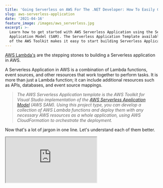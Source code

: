 ```yaml
---
title: 'Going Serverless on AWS For The .NET Developer: How To Easily Get Started'
slug: aws-serverless-application
date: '2021-04-16'
feature_image: /images/aws_serverless.jpg
excerpt: >-
  Learn how to get started with AWS Serverless Application using the Serverless
  Application Model (SAM). The Serverless Application Template available as part
  of the AWS Toolkit makes it easy to start building Serverless Application.
---
```

[AWS Lambda's](/blog/aws-lambda-net-core/) are the stepping stones to building a Serverless application in AWS.

A Serverless Application in AWS is a combination of Lambda functions, event sources, and other resources that work together to perform tasks. It is more than just a Lambda function; it can include additional resources such as APIs, databases, and event source mappings.

> _The AWS Serverless Application template is the AWS Toolkit for Visual Studio implementation of the [AWS Serverless Application Model](https://aws.amazon.com/serverless/sam/) (AWS SAM). Using this project type, you can develop a collection of AWS Lambda functions and deploy them with any necessary AWS resources as a whole application, using AWS CloudFormation to orchestrate the deployment._

Now that's a lot of jargon in one line. Let's understand each of them better.

<iframe src="https://www.youtube.com/embed/iLo8svHzD_g" />

In this post, let's learn how to build an AWS Serverless application using the Serverless Application Template as part of the AWS Toolkit. We will see how we can deploy one or more Lambda functions using the AWS SAM and also use it to deploy a Lambda-driven API Gateway application backed by a DynamoDB database.

## Creating an AWS Serverless Application

The [AWS Toolkit for Visual Studio](https://aws.amazon.com/visualstudio/) comes with a built-in template to create a Serverless Application.

To create a new application, choose the '_AWS Serverless Application (.NET Core - C#)_' option from the template list when creating a new project.

![AWS Serverless templates in Visual Studio create project](/images/aws_serverless_templates.jpg)

Select the '_Empty Serverless Application_' blueprint to create a Serverless application with just one function.

As shown below, it contains the same set of files as we saw in the [previous post on getting started with AWS Lambda](/blog/aws-lambda-net-core/) with the addition of one new file `serverless.template` ;which is the AWS SAM template file.

![AWS Serverless Application Empty blueprint application default items](/images/aws_serverless_template_default_items.jpg)

### AWS Serverless Application Model (SAM)

The [AWS Serverless Application Model](https://docs.aws.amazon.com/serverless-application-model/latest/developerguide/what-is-sam.html) (AWS SAM) is an open-source framework that you can use to build serverless applications on AWS. It allows us to define the AWS resources as code - in other words, it's [Infrastructure as Code (IaC)](https://en.wikipedia.org/wiki/Infrastructure_as_code).

AWS SAM consists of the following components

-   Template specification → Provides a clean and straightforward way to describe the required infrastructure
-   Command Line Interface (CLI) → Commands to build and deploy the resources to AWS

_AWS SAM templates are an extension of AWS CloudFormation templates_, with some additional components make them easier to work with.

### AWS CloudFormation

[AWS CloudFormation](https://docs.aws.amazon.com/AWSCloudFormation/latest/UserGuide/Welcome.html) simplifies Infrastructure management, quickly replicate infrastructure and easily control and track infrastructure changes.

> _AWS CloudFormation is a service that helps you model and set up your Amazon Web Services resources so that you can spend less time managing those resources and more time focusing on your applications that run in AWS._

When using CloudFormation, you normally work with [Templates and Stacks.](https://docs.aws.amazon.com/AWSCloudFormation/latest/UserGuide/cfn-whatis-concepts.html)

-   _**Templates**_ are YAML or JSON files that act as blueprints for building AWS resources. It has a well-defined [structure and schema defined.](https://docs.aws.amazon.com/AWSCloudFormation/latest/UserGuide/template-anatomy.html)
-   A group of related resources forms a single unit called a _**Stack.**_ You manage resources by basically managing stacks.

### serverless.template File

The _serverless.template_ file is used to define the Serverless Application. It can contain different sections of which _Transform_ and _Resources_ sections are required.

The `Transform` element in the template file indicates this file to contain AWS SAM syntax, which will be [transformed into AWS CloudFormation](https://docs.aws.amazon.com/AWSCloudFormation/latest/UserGuide/transform-aws-serverless.html) compliant format.

```json
{
  "AWSTemplateFormatVersion": "2010-09-09",
  "Transform": "AWS::Serverless-2016-10-31",
  "Description": "An AWS Serverless Application.",
  "Resources": {
    "Get": {
      "Type": "AWS::Serverless::Function",
      "Properties": {
        "Handler": "empty::empty.Functions::Get",
        "Runtime": "dotnetcore3.1",
        "CodeUri": "",
        "MemorySize": 256,
        "Timeout": 30,
        "Role": null,
        "Policies": [
          "AWSLambdaBasicExecutionRole"
        ],
        "Events": {
          "RootGet": {
            "Type": "Api",
            "Properties": {
              "Path": "/",
              "Method": "GET"
            }
          }
        }
      }
    }
  },
  "Outputs": {
    "ApiURL": {
      "Description": "API endpoint URL for Prod environment",
      "Value": {
        "Fn::Sub": "https://${ServerlessRestApi}.execute-api.${AWS::Region}.amazonaws.com/Prod/"
      }
    }
  }
}

```

The [AWS::Serverless::Function](https://docs.aws.amazon.com/serverless-application-model/latest/developerguide/sam-resource-function.html) creates an AWS Lambda function, an IAM Role and event source mappings that trigger the function. It supports various properties as used above to configure the AWS Lambda.

The above scenario defines the Lambda with _AWSLambdaBasicExecutionRole_ role and triggered by an API Gateway using the **HTTP GET** method.

<iframe src="https://www.youtube.com/embed/IHIJFVUQyFY" />

The Lambda maps to the `Get` method within the `Functions` class.

```csharp
[assembly: LambdaSerializer(typeof(Amazon.Lambda.Serialization.SystemTextJson.DefaultLambdaJsonSerializer))]
namespace empty
{
    public class Functions
    {
        public APIGatewayProxyResponse Get(
            APIGatewayProxyRequest request, ILambdaContext context)
        {
            context.Logger.LogLine("Get Request\n");

            var response = new APIGatewayProxyResponse
            {
                StatusCode = (int)HttpStatusCode.OK,
                Body = "Hello AWS Serverless",
                Headers = new Dictionary<string, string> { { "Content-Type", "text/plain" } }
            };

            return response;
        }
    }
}

```

The function takes in an `APIGatewayProxyResponse` and returns `APIGatewayProxyResponse` since API Gateway triggers it. It simply returns a hard-coded text.

To add another Lambda function, we need to create a new function endpoint in the code and add another resource in the `serverless.template` file.

## Deploying To AWS

The easiest way to publish the AWS Lambda function to AWS infrastructure is to right-click on the project and select the 'Publish To AWS Lambda...' option. It prompts up a dialog to choose the AWS profile, region, and CloudFormation settings.

_In real-life projects, I set up a build deploy pipeline to automate this, which we will see in a different post._

[CloudFormation first uploads the package to deploy](https://docs.aws.amazon.com/AWSCloudFormation/latest/UserGuide/cfn-whatis-howdoesitwork.html) and the template to an S3 bucket and then deploys the application resources from there. The CloudFormation settings take this as a parameter.

It also requires the Stack Name as a parameter, to which all the resources are deployed.

![Publish AWS Serverless Application in Visual Studio](/images/aws_serverless_publish.jpg)

Once complete, it automatically opens the CloudFormation Stack view within Visual Studio. If not, you can manually do this from the _AWS Explorer_ (that is part of the AWS Toolkit), available from View → AWS Explorer. Navigate to AWS CloudFormation and select the stack name you just deployed.

The _AWS Serverless URL_ is the API Gateway URL where the Lambda function is exposed. The _ApiURL_ in the _Outputs_ section of the template file populates this URL.

![Published stack details of AWS Serverless application in Visual Studio](/images/aws_serverless_stack_visual_studio.jpg)

You can also see the Stack's details, the associated resources, and various other information under the [Stacks in AWS Console](https://ap-southeast-2.console.aws.amazon.com/cloudformation/home) under the appropriate region. It lists all the resources part of the Stack and allows navigating to each of them.

![AWS Console Resources under Stack](/images/aws_serverless_stack.jpg)

Navigating the API URL, it returns the hardcoded message from the AWS lambda → "_Hello AWS Serverless_".

### CloudFormation and S3 Bucket

Each time the application is published, the template and the associated published application package are uploaded to the selected S3 bucket.  You can navigate to the S3 bucket to view the files.

![CloudFormation associated S3 bucket](/images/aws_serverless_cloudformation_s3.jpg)

## Web API using Azure Lambda, API Gateway, and DynamoDB

To create a more complex AWS Serverless applications that use a DynamoDB table to store and retrieve data using AWS Lambda's and API Gateway, you can select the 'Blog API using DynamoDB' as the blueprint.

![AWS Serverless Application Template Blueprint, Blog API using DynamoDB](/images/aws_serverless_template_blueprint.jpg)

It scaffolds a template with 4 API endpoints to `GetBlogs`, `GetBlog`, `AddBlog`, and `RemoveBlog` items from a DynamoDB table.

[

AWS DynamoDB For The .NET Developer: How To Easily Get Started

Learn how to get started with AWS DynamoDB with .NET Core by updating the default ASP NET Web API template to use DynamoDB as it’s data store. We will learn to do basic Creat, Read, Update and Delete operations from the API.

![](/favicon.ico)Rahul NathRahul Pulikkot Nath

![](/images/aws_dynamodb.jpg)

](/blog/aws-dynamodb-net-core)

As with the Empty template we created earlier, this one has a `serverless.template` file which defines all the resources (AWS Lambda, DynamoDB, etc.) required for this application.

It also has additional `Parameters` and `Condition` defined in the template to decide on whether to create the DynamoDB table or not. Because of this, it prompts an additional dialog to enter the parameters on publishing.

![AWS Serverless Publish Template Parameters dialog](/images/aws_serverless_publish_template_parameters.jpg)

Once published, we can use the API URL to interact with the Blog Items in the DynamoDB table. You can use curl or [Postman](https://www.postman.com/) etc. to make the `PUT` request to add items to it.

```bash
curl --location --request PUT '<API URL>' \
--header 'Content-Type: application/json' \
--data-raw '{"Name": "AWS Serverless", "Content": "This is a test blog"}'

```

The other API endpoints can retrieve and delete items if required.

We have a fully functional API endpoint to manage Blog items backed by the DynamoDB database.

I hope this helps you get started with building AWS Serverless application for AWS and understand more about its various building blocks.

[

AWS Lambda For The .NET Developer

Learn to build Serverless Applications on AWS

![](https://www.udemy.com/staticx/udemy/images/v7/apple-touch-icon.png)Udemy

![](https://img-c.udemycdn.com/course/480x270/4689888_b522_4.jpg)

](https://www.udemy.com/course/aws-lambda-dotnet/?referralCode=981481B991C2890BD448)

Feel free to drop in the comments or [send a tweet](https://twitter.com/rahulpnath) if you have any comments or questions.

**References**

-   [What is AWS SAM](https://docs.aws.amazon.com/serverless-application-model/latest/developerguide/what-is-sam.html)?
-   [What is AWS CloudFormation?](https://docs.aws.amazon.com/AWSCloudFormation/latest/UserGuide/Welcome.html)
-   [AWS SAM Template anatomy](https://docs.aws.amazon.com/serverless-application-model/latest/developerguide/sam-specification-template-anatomy.html)
